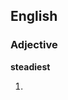 ==English==

===Adjective===
'''steadiest'''

# {{superlative of|[[steady]]}}
{{anagrams:en/adeeisstt}}